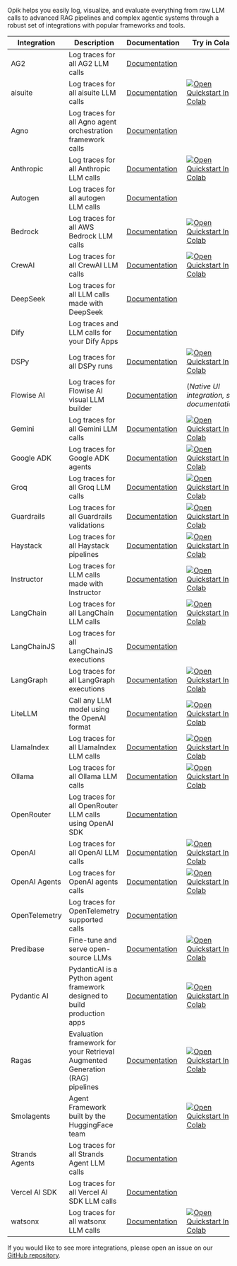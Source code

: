 Opik helps you easily log, visualize, and evaluate everything from raw LLM calls to advanced RAG pipelines and complex agentic systems through a robust set of integrations with popular frameworks and tools.

| Integration    | Description                                                                  | Documentation                                         | Try in Colab                                                                                                                                                                                                                               |
| -------------- | ---------------------------------------------------------------------------- | ----------------------------------------------------- | ------------------------------------------------------------------------------------------------------------------------------------------------------------------------------------------------------------------------------------------ |
| AG2            | Log traces for all AG2 LLM calls                                             | [Documentation](/tracing/integrations/ag2)            |                                                                                                                                                                                                                                            |
| aisuite        | Log traces for all aisuite LLM calls                                         | [Documentation](/tracing/integrations/aisuite)        | [![Open Quickstart In Colab](https://colab.research.google.com/assets/colab-badge.svg)](https://colab.research.google.com/github/comet-ml/opik/blob/main/apps/opik-documentation/documentation/docs/cookbook/aisuite.ipynb)                |
| Agno           | Log traces for all Agno agent orchestration framework calls                  | [Documentation](/tracing/integrations/agno)           |                                                                                                                                                                                                                                            |
| Anthropic      | Log traces for all Anthropic LLM calls                                       | [Documentation](/tracing/integrations/anthropic)      | [![Open Quickstart In Colab](https://colab.research.google.com/assets/colab-badge.svg)](https://colab.research.google.com/github/comet-ml/opik/blob/main/apps/opik-documentation/documentation/docs/cookbook/anthropic.ipynb)              |
| Autogen        | Log traces for all autogen LLM calls                                         | [Documentation](/tracing/integrations/autogen)        |                                                                                                                                                                                                                                            |
| Bedrock        | Log traces for all AWS Bedrock LLM calls                                     | [Documentation](/tracing/integrations/bedrock)        | [![Open Quickstart In Colab](https://colab.research.google.com/assets/colab-badge.svg)](https://colab.research.google.com/github/comet-ml/opik/blob/main/apps/opik-documentation/documentation/docs/cookbook/bedrock.ipynb)                |
| CrewAI         | Log traces for all CrewAI LLM calls                                          | [Documentation](/tracing/integrations/crewai)         | [![Open Quickstart In Colab](https://colab.research.google.com/assets/colab-badge.svg)](https://colab.research.google.com/github/comet-ml/opik/blob/main/apps/opik-documentation/documentation/docs/cookbook/crewai.ipynb)                 |
| DeepSeek       | Log traces for all LLM calls made with DeepSeek                              | [Documentation](/tracing/integrations/deepseek)       |                                                                                                                                                                                                                                            |
| Dify           | Log traces and LLM calls for your Dify Apps                                  | [Documentation](/tracing/integrations/dify)           |                                                                                                                                                                                                                                            |
| DSPy           | Log traces for all DSPy runs                                                 | [Documentation](/tracing/integrations/dspy)           | [![Open Quickstart In Colab](https://colab.research.google.com/assets/colab-badge.svg)](https://colab.research.google.com/github/comet-ml/opik/blob/main/apps/opik-documentation/documentation/docs/cookbook/dspy.ipynb)                   |
| Flowise AI     | Log traces for Flowise AI visual LLM builder                                 | [Documentation](/tracing/integrations/flowise)        | (_Native UI integration, see documentation_)                                                                                                                                                                                               |
| Gemini         | Log traces for all Gemini LLM calls                                          | [Documentation](/tracing/integrations/gemini)         | [![Open Quickstart In Colab](https://colab.research.google.com/assets/colab-badge.svg)](https://colab.research.google.com/github/comet-ml/opik/blob/main/apps/opik-documentation/documentation/docs/cookbook/gemini.ipynb)                 |
| Google ADK     | Log traces for Google ADK agents                                             | [Documentation](/tracing/integrations/adk)            | [![Open Quickstart In Colab](https://colab.research.google.com/assets/colab-badge.svg)](https://colab.research.google.com/github/comet-ml/opik/blob/main/apps/opik-documentation/documentation/docs/cookbook/google_adk_integration.ipynb) |
| Groq           | Log traces for all Groq LLM calls                                            | [Documentation](/tracing/integrations/groq)           | [![Open Quickstart In Colab](https://colab.research.google.com/assets/colab-badge.svg)](https://colab.research.google.com/github/comet-ml/opik/blob/main/apps/opik-documentation/documentation/docs/cookbook/groq.ipynb)                   |
| Guardrails     | Log traces for all Guardrails validations                                    | [Documentation](/tracing/integrations/guardrails-ai)  | [![Open Quickstart In Colab](https://colab.research.google.com/assets/colab-badge.svg)](https://colab.research.google.com/github/comet-ml/opik/blob/main/apps/opik-documentation/documentation/docs/cookbook/guardrails-ai.ipynb)          |
| Haystack       | Log traces for all Haystack pipelines                                        | [Documentation](/tracing/integrations/haystack)       | [![Open Quickstart In Colab](https://colab.research.google.com/assets/colab-badge.svg)](https://colab.research.google.com/github/comet-ml/opik/blob/main/apps/opik-documentation/documentation/docs/cookbook/haystack.ipynb)               |
| Instructor     | Log traces for LLM calls made with Instructor                                | [Documentation](/tracing/integrations/instructor)     | [![Open Quickstart In Colab](https://colab.research.google.com/assets/colab-badge.svg)](https://colab.research.google.com/github/comet-ml/opik/blob/main/apps/opik-documentation/documentation/docs/cookbook/instructor.ipynb)             |
| LangChain      | Log traces for all LangChain LLM calls                                       | [Documentation](/tracing/integrations/langchain)      | [![Open Quickstart In Colab](https://colab.research.google.com/assets/colab-badge.svg)](https://colab.research.google.com/github/comet-ml/opik/blob/main/apps/opik-documentation/documentation/docs/cookbook/langchain.ipynb)              |
| LangChainJS    | Log traces for all LangChainJS executions                                    | [Documentation](/tracing/integrations/langchainjs)    |                                                                                                                                                                                                                                            |
| LangGraph      | Log traces for all LangGraph executions                                      | [Documentation](/tracing/integrations/langgraph)      | [![Open Quickstart In Colab](https://colab.research.google.com/assets/colab-badge.svg)](https://colab.research.google.com/github/comet-ml/opik/blob/main/apps/opik-documentation/documentation/docs/cookbook/langgraph.ipynb)              |
| LiteLLM        | Call any LLM model using the OpenAI format                                   | [Documentation](/tracing/integrations/litellm)        | [![Open Quickstart In Colab](https://colab.research.google.com/assets/colab-badge.svg)](https://colab.research.google.com/github/comet-ml/opik/blob/main/apps/opik-documentation/documentation/docs/cookbook/litellm.ipynb)                |
| LlamaIndex     | Log traces for all LlamaIndex LLM calls                                      | [Documentation](/tracing/integrations/llama_index)    | [![Open Quickstart In Colab](https://colab.research.google.com/assets/colab-badge.svg)](https://colab.research.google.com/github/comet-ml/opik/blob/main/apps/opik-documentation/documentation/docs/cookbook/llama-index.ipynb)            |
| Ollama         | Log traces for all Ollama LLM calls                                          | [Documentation](/tracing/integrations/ollama)         | [![Open Quickstart In Colab](https://colab.research.google.com/assets/colab-badge.svg)](https://colab.research.google.com/github/comet-ml/opik/blob/main/apps/opik-documentation/documentation/docs/cookbook/ollama.ipynb)                 |
| OpenRouter     | Log traces for all OpenRouter LLM calls using OpenAI SDK                     | [Documentation](/tracing/integrations/openrouter)     |                                                                                                                                                                                                                                            |
| OpenAI         | Log traces for all OpenAI LLM calls                                          | [Documentation](/tracing/integrations/openai)         | [![Open Quickstart In Colab](https://colab.research.google.com/assets/colab-badge.svg)](https://colab.research.google.com/github/comet-ml/opik/blob/main/apps/opik-documentation/documentation/docs/cookbook/openai.ipynb)                 |
| OpenAI Agents  | Log traces for OpenAI agents calls                                           | [Documentation](/tracing/integrations/openai_agents)  | [![Open Quickstart In Colab](https://colab.research.google.com/assets/colab-badge.svg)](https://colab.research.google.com/github/comet-ml/opik/blob/main/apps/opik-documentation/documentation/docs/cookbook/openai-agents.ipynb)          |
| OpenTelemetry  | Log traces for OpenTelemetry supported calls                                 | [Documentation](/tracing/opentelemetry/overview)      |                                                                                                                                                                                                                                            |
| Predibase      | Fine-tune and serve open-source LLMs                                         | [Documentation](/tracing/integrations/predibase)      | [![Open Quickstart In Colab](https://colab.research.google.com/assets/colab-badge.svg)](https://colab.research.google.com/github/comet-ml/opik/blob/main/apps/opik-documentation/documentation/docs/cookbook/predibase.ipynb)              |
| Pydantic AI    | PydanticAI is a Python agent framework designed to build production apps     | [Documentation](/tracing/integrations/pydantic-ai)    | [![Open Quickstart In Colab](https://colab.research.google.com/assets/colab-badge.svg)](https://colab.research.google.com/github/comet-ml/opik/blob/main/apps/opik-documentation/documentation/docs/cookbook/pydantic-ai.ipynb)            |
| Ragas          | Evaluation framework for your Retrieval Augmented Generation (RAG) pipelines | [Documentation](/tracing/integrations/ragas)          | [![Open Quickstart In Colab](https://colab.research.google.com/assets/colab-badge.svg)](https://colab.research.google.com/github/comet-ml/opik/blob/main/apps/opik-documentation/documentation/docs/cookbook/ragas.ipynb)                  |
| Smolagents     | Agent Framework built by the HuggingFace team                                | [Documentation](/tracing/integrations/smolagents)     | [![Open Quickstart In Colab](https://colab.research.google.com/assets/colab-badge.svg)](https://colab.research.google.com/github/comet-ml/opik/blob/main/apps/opik-documentation/documentation/docs/cookbook/smolagents.ipynb)             |
| Strands Agents | Log traces for all Strands Agent LLM calls                                   | [Documentation](/tracing/integrations/strands-agents) |                                                                                                                                                                                                                                            |
| Vercel AI SDK  | Log traces for all Vercel AI SDK LLM calls                                   | [Documentation](/tracing/integrations/vercel-ai-sdk)  |                                                                                                                                                                                                                                            |
| watsonx        | Log traces for all watsonx LLM calls                                         | [Documentation](/tracing/integrations/watsonx)        | [![Open Quickstart In Colab](https://colab.research.google.com/assets/colab-badge.svg)](https://colab.research.google.com/github/comet-ml/opik/blob/main/apps/opik-documentation/documentation/docs/cookbook/watsonx.ipynb)                |

If you would like to see more integrations, please open an issue on our [GitHub repository](https://github.com/comet-ml/opik/issues/new/choose).
